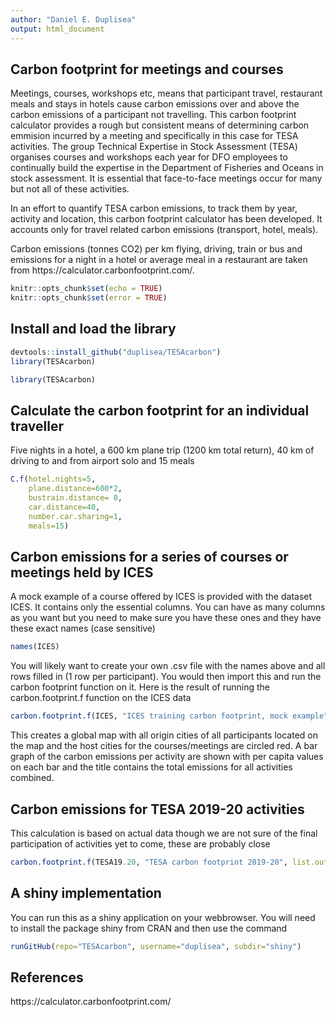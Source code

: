 ```yaml
---
author: "Daniel E. Duplisea"
output: html_document
---
```

## Carbon footprint for meetings and courses

Meetings, courses, workshops etc, means that participant travel, restaurant meals and stays in hotels cause carbon emissions over and above the carbon emissions of a participant not travelling. This carbon footprint calculator provides a rough but consistent means of determining carbon emmision incurred by a meeting and specifically in this case for TESA activities. The group Technical Expertise in Stock Assessment (TESA) organises courses and workshops each year for DFO employees to continually build the expertise in the Department of Fisheries and Oceans in stock assessment. It is essential that face-to-face meetings occur for many but not all of these activities.

In an effort to quantify TESA carbon emissions, to track them by year, activity and location, this carbon footprint calculator has been developed. It accounts only for travel related carbon emissions (transport, hotel, meals).

Carbon emissions (tonnes CO2) per km flying, driving, train or bus and emissions for a night in a hotel or average meal in a restaurant are taken from https://calculator.carbonfootprint.com/.

```r
knitr::opts_chunk$set(echo = TRUE)
knitr::opts_chunk$set(error = TRUE)
```

## Install and load the library
```r
devtools::install_github("duplisea/TESAcarbon")
library(TESAcarbon)
```

```r
library(TESAcarbon)
```

## Calculate the carbon footprint for an individual traveller

Five nights in a hotel, a 600 km plane trip (1200 km total return), 40 km of driving to and from airport solo and 15 meals

```r
C.f(hotel.nights=5,
    plane.distance=600*2,
    bustrain.distance= 0,
    car.distance=40,
    number.car.sharing=1,
    meals=15)
```


## Carbon emissions for a series of courses or meetings held by ICES

A mock example of a course offered by ICES is provided with the dataset ICES. It contains only the essential columns. You can have as many columns as you want but you need to make sure you have these ones and they have these exact names (case sensitive)

```r
names(ICES)
```

You will likely want to create your own .csv file with the names above and all rows filled in (1 row per participant).
You would then import this and run the carbon footprint function on it. Here is the result of running the carbon.footprint.f function on the ICES data
```r
carbon.footprint.f(ICES, "ICES training carbon footprint, mock example", list.out=F)
```

This creates a global map with all origin cities of all participants located on the map and the host cities for the courses/meetings are circled red. A bar graph of the carbon emissions per activity are shown with per capita values on each bar and the title contains the total emissions for all activities combined.

## Carbon emissions for TESA 2019-20 activities
This calculation is based on actual data though we are not sure of the final participation of activities yet to come, these are probably close

```r
carbon.footprint.f(TESA19.20, "TESA carbon footprint 2019-20", list.out=F)
```

## A shiny implementation

You can run this as a shiny application on your webbrowser. You will need to install the package shiny from CRAN and then use the command

```r
runGitHub(repo="TESAcarbon", username="duplisea", subdir="shiny")
```

## References

https://calculator.carbonfootprint.com/
